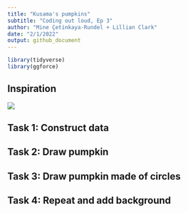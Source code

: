```yaml
---
title: "Kusama's pumpkins"
subtitle: "Coding out loud, Ep 3"
author: "Mine Çetinkaya-Rundel + Lillian Clark"
date: "2/1/2022"
output: github_document
---
```


```r
library(tidyverse)
library(ggforce)
```

## Inspiration

![](images/kusamas-pumpkins.jpeg)

## Task 1: Construct data



## Task 2: Draw pumpkin



## Task 3: Draw pumpkin made of circles



## Task 4: Repeat and add background
